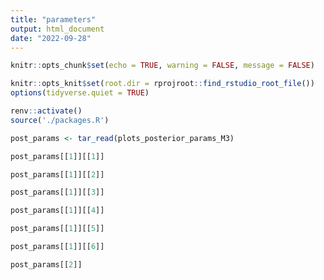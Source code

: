 ```yaml
---
title: "parameters"
output: html_document
date: "2022-09-28"
---
```



```r

knitr::opts_chunk$set(echo = TRUE, warning = FALSE, message = FALSE)

knitr::opts_knit$set(root.dir = rprojroot::find_rstudio_root_file())
options(tidyverse.quiet = TRUE)
```



```r
renv::activate()
source('./packages.R')

```



```r

post_params <- tar_read(plots_posterior_params_M3)


```


```r

post_params[[1]][[1]] 


```


```r
post_params[[1]][[2]] 

```


```r
post_params[[1]][[3]] 

```

```r
post_params[[1]][[4]] 

```

```r
post_params[[1]][[5]] 

```

```r
post_params[[1]][[6]] 

```


```r

post_params[[2]]

```

